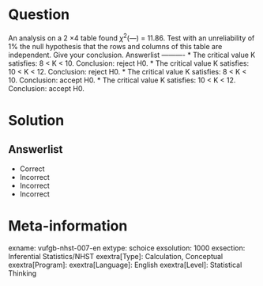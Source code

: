 Question
========

An analysis on a 2 ×4 table found $\chi^{2}$(---) = 11.86. Test with an unreliability of 1% the null hypothesis that the rows and columns of this table are independent. Give your conclusion. 
Answerlist
----------
* The critical value K satisfies: 8 < K < 10. Conclusion: reject H0.
* The critical value K satisfies: 10 < K < 12. Conclusion: reject H0.
* The critical value K satisfies: 8 < K < 10. Conclusion: accept H0.
* The critical value K satisfies: 10 < K < 12. Conclusion: accept H0.

Solution
========

Answerlist
----------
* Correct
* Incorrect
* Incorrect
* Incorrect

Meta-information
================
exname: vufgb-nhst-007-en
extype: schoice
exsolution: 1000
exsection: Inferential Statistics/NHST
exextra[Type]: Calculation, Conceptual
exextra[Program]: 
exextra[Language]: English
exextra[Level]: Statistical Thinking
